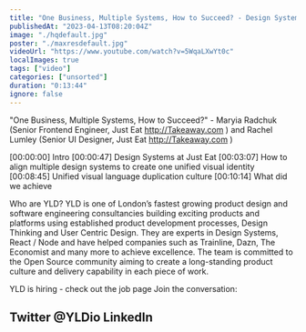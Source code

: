 ```yaml
---
title: "One Business, Multiple Systems, How to Succeed? - Design Systems London #7 - March 2023"
publishedAt: "2023-04-13T08:20:04Z"
image: "./hqdefault.jpg"
poster: "./maxresdefault.jpg"
videoUrl: "https://www.youtube.com/watch?v=5WqaLXwYt0c"
localImages: true
tags: ["video"]
categories: ["unsorted"]
duration: "0:13:44"
ignore: false
---
```

"One Business, Multiple Systems, How to Succeed?" - Maryia Radchuk (Senior Frontend Engineer, Just Eat http://Takeaway.com ) and Rachel Lumley (Senior UI Designer, Just Eat http://Takeaway.com )

[00:00:00] Intro
[00:00:47] Design Systems at Just Eat
[00:03:07] How to align multiple design systems to create one unified visual identity
[00:08:45] Unified visual language duplication culture
[00:10:14] What did we achieve


Who are YLD?
YLD is one of London’s fastest growing product design and software engineering consultancies building exciting products and platforms using established product development processes, Design Thinking and User Centric Design. They are experts in Design Systems, React / Node and have helped companies such as Trainline, Dazn, The Economist and many more to achieve excellence.
The team is committed to the Open Source community aiming to create a long-standing product culture and delivery capability in each piece of work.

YLD is hiring - check out the job page
Join the conversation:

Twitter @YLDio
LinkedIn
------
